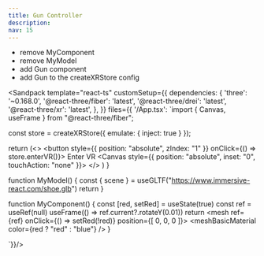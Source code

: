 ```yaml
---
title: Gun Controller
description: 
nav: 15
---
```


- remove MyComponent
- remove MyModel
- add Gun component
- add Gun to the createXRStore config

<Sandpack
  template="react-ts"
  customSetup={{
    dependencies: {
      'three': '~0.168.0',
      '@react-three/fiber': 'latest',
      '@react-three/drei': 'latest',
      '@react-three/xr': 'latest',
    },
  }}
  files={{
    '/App.tsx': `import { Canvas, useFrame } from "@react-three/fiber";

const store = createXRStore({ emulate: { inject: true } });

  return (<>
    <button style={{ position: "absolute", zIndex: "1" }} onClick={() => store.enterVR()}>
        Enter VR
    </button>
    <Canvas style={{ position: "absolute", inset: "0", touchAction: "none" }}>
      <XR store={store}>
        <Environment preset="warehouse" />
        <MyComponent />
        <MyModel />
      </XR>
    </Canvas>
    </>
  )
}

function MyModel() {
    const { scene } = useGLTF("https://www.immersive-react.com/shoe.glb")
    return <primitive object={scene} />
}

function MyComponent() {
    const [red, setRed] = useState(true)
    const ref = useRef<Mesh>(null)
    useFrame(() => ref.current?.rotateY(0.01)) 
    return <mesh ref={ref} onClick={() => setRed(!red)} position={[ 0, 0, 0 ]}>
        <boxGeometry/>
        <meshBasicMaterial color={red ? "red" : "blue"} />
    </mesh>
}

`}}/>